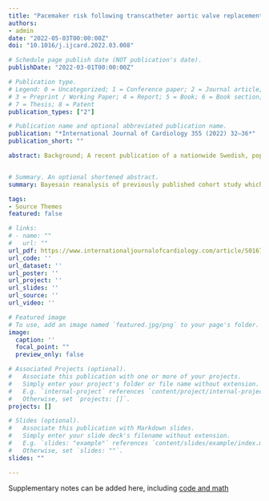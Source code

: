 ```yaml
---
title: "Pacemaker risk following transcatheter aortic valve replacement - A Bayesian reanalysis"
authors:
- admin
date: "2022-05-03T00:00:00Z"
doi: "10.1016/j.ijcard.2022.03.008"

# Schedule page publish date (NOT publication's date).
publishDate: "2022-03-01T00:00:00Z"

# Publication type.
# Legend: 0 = Uncategorized; 1 = Conference paper; 2 = Journal article;
# 3 = Preprint / Working Paper; 4 = Report; 5 = Book; 6 = Book section;
# 7 = Thesis; 8 = Patent
publication_types: ["2"]

# Publication name and optional abbreviated publication name.
publication: "*International Journal of Cardiology 355 (2022) 32–36*"
publication_short: ""

abstract: Background; A recent publication of a nationwide Swedish, population-based cohort study found no statistically significant difference for all-cause mortality. It is unknown if a Bayesian reanalysis would provide additional insights and lead to the same conclusion. Methods; A digitalized approach to the published Kaplan – Meier curves was used to reconstruct the individual patient dataset. Bayesian survival analyses of this data using both vague, thereby allowing the posterior probability to be completely dominated by the observed data, as well as skeptical and informative priors, based on the mortality risk of pacemaker implantation following surgical aortic valve replacement, were performed. Results; The individual patient data set was reliably reconstructed and showed a 4 year follow-up hazard ratio (HR) = 1.08, 95 % credible interval (CrI) 0.85–1.36. The Bayesian analysis using a vague prior revealed a 74.9 % probability of increased mortality in the pacemaker group. Using a skeptical, semi-informative, and fully informative priors, the posterior probabilities of increased mortality following pacemaker insertion was increased to 68.9 %, 93.9 % and 98.4 %, respectively. Conclusions; This Bayesian reanalysis suggests a moderate to high probability of an increased total mortality in TAVR patients requiring post procedural pacemaker implantation.


# Summary. An optional shortened abstract.
summary: Bayesain reanalysis of previously published cohort study which suggests with moderate to high probability that the need for a permanent pacemaker following TAVR is associated with increased mortality in the first 4 years following the procedure.

tags:
- Source Themes
featured: false

# links:
# - name: ""
#   url: ""
url_pdf: https://www.internationaljournalofcardiology.com/article/S0167-5273(22)00328-X/fulltext
url_code: ''
url_dataset: ''
url_poster: ''
url_project: ''
url_slides: ''
url_source: ''
url_video: ''

# Featured image
# To use, add an image named `featured.jpg/png` to your page's folder. 
image:
  caption: ''
  focal_point: ""
  preview_only: false

# Associated Projects (optional).
#   Associate this publication with one or more of your projects.
#   Simply enter your project's folder or file name without extension.
#   E.g. `internal-project` references `content/project/internal-project/index.md`.
#   Otherwise, set `projects: []`.
projects: []

# Slides (optional).
#   Associate this publication with Markdown slides.
#   Simply enter your slide deck's filename without extension.
#   E.g. `slides: "example"` references `content/slides/example/index.md`.
#   Otherwise, set `slides: ""`.
slides: ""

---
```



Supplementary notes can be added here, including [code and math](https://github.com/brophyj/tavr_pace)
